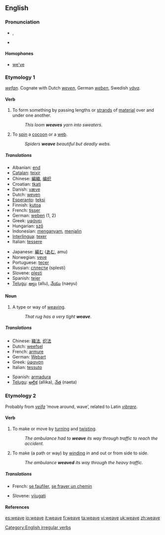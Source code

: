 ==English==

===Pronunciation===
*{{enPR|wēv}}, {{IPA|/wiːv/}}
*{{audio|en-us-weave.ogg|Audio (US)}}
*:{{rhymes|iːv}}

====Homophones====
*[[we've|we’ve]]

===Etymology 1===
{{OE.}} ''[[wefan]]''. Cognate with Dutch ''[[weven]]'', German ''[[weben]]'', Swedish ''[[väva]]''.

====Verb====
{{en-verb|weaves|weaving|wove|woven}}

# To form something by passing lengths or [[strand]]s of [[material]] over and under one another.
#: ''This loom '''weaves''' yarn into sweaters''.
# To [[spin]] a [[cocoon]] or a [[web]].
#: ''Spiders '''weave''' beautiful but deadly webs.''

=====Translations=====
{{trans-top|to weave}}
*Albanian: [[end]]
*[[Catalan]]: [[teixir]]
*Chinese: [[編織]], [[编织]]
*Croatian: [[tkati]]
*Danish: [[væve]]
*Dutch: [[weven]]
*[[Esperanto]]: [[teksi]]
*Finnish: [[kutoa]]
*French: [[tisser]]
*German: [[weben]] (1, 2)
*Greek: [[υφάνει]]
*Hungarian: [[sző]]
*Indonesian: [[anyam|menganyam]], [[jalin|menjalin]]
*[[Interlingua]]: [[texer]]
*Italian: [[tessere]]
{{trans-mid}}
*Japanese: [[編む]] ([[あむ]], amu)
*Norwegian: [[veve]]
*Portuguese: [[tecer]]
*Russian: [[сплести]] (splesti)
*Slovene: [[plesti]]
*Spanish: [[tejer]]
*[[Telugu]]: [[అల్లు]] (allu), [[నేయు]] (naeyu)
{{trans-bottom}}

====Noun====
{{en-noun}}

# ­A type or way of [[weaving]].
#: ''That rug has a very tight '''weave'''.''

=====Translations=====
{{trans-top|a type or way of weaving}}
*Chinese: [[織法]], [[织法]]
*Dutch: [[weefsel]] {{n}}
*French: [[armure]] {{f}}
*German: [[Webart]] {{f}}
*Greek: [[ύφανση]] {{f}}
*Italian: [[tessuto]] {{m}}
{{trans-mid}}
*Spanish: [[armadura]]
*[[Telugu]]: [[అల్లిక]] (allika), [[నేత]] (naeta)
{{trans-bottom}}

===Etymology 2===
Probably from {{ON.}} ''[[veifa]]'' ‘move around, wave’, related to Latin ''[[vibrare]]''.

====Verb====
{{en-verb|weaves|weaving|wove|woven}}

# To make or move by [[turn]]ing and [[twist]]ing.
#: ''The ambulance had to '''weave''' its way through traffic to reach the accident.''
# To make (a path or way) by [[wind]]ing in and out or from side to side.
#: ''The ambulance '''weaved''' its way through the heavy traffic.''

=====Translations=====
{{trans-top|to weave}}
*French: [[se faufiler]], [[se frayer un chemin]]
{{trans-mid}}
*Slovene: [[vijugati]]
{{trans-bottom}}

====References====
{{R:Century 1911}}
{{R:Webster 1913}}

[[Category:English irregular verbs]]

[[es:weave]]
[[io:weave]]
[[it:weave]]
[[fi:weave]]
[[ta:weave]]
[[vi:weave]]
[[uk:weave]]
[[zh:weave]]